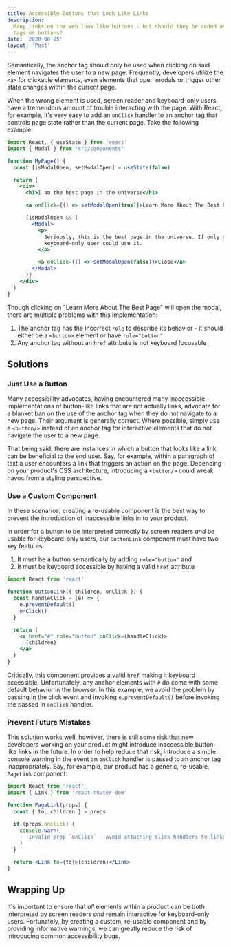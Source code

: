 ```yaml
---
title: Accessible Buttons that Look Like Links
description:
  Many links on the web look like buttons - but should they be coded as anchor
  tags or buttons?
date: '2020-08-25'
layout: 'Post'
---
```


Semantically, the anchor tag should only be used when clicking on said element
navigates the user to a new page. Frequently, developers utilize the `<a>` for
clickable elements, even elements that open modals or trigger other state
changes within the current page.

When the wrong element is used, screen reader and keyboard-only users have a
tremendous amount of trouble interacting with the page. With React, for example,
it's very easy to add an `onClick` handler to an anchor tag that controls page
state rather than the current page. Take the following example:

```jsx
import React, { useState } from 'react'
import { Modal } from 'src/components'

function MyPage() {
  const [isModalOpen, setModalOpen] = useState(false)

  return (
    <div>
      <h1>I am the best page in the universe</h1>

      <a onClick={() => setModalOpen(true)}>Learn More About The Best Page</a>

      {isModalOpen && (
        <Modal>
          <p>
            Seriously, this is the best page in the universe. If only a
            keyboard-only user could use it.
          </p>

          <a onClick={() => setModalOpen(false)}>Close</a>
        </Modal>
      )}
    </div>
  )
}
```

Though clicking on "Learn More About The Best Page" will open the modal, there
are multiple problems with this implementation:

1. The anchor tag has the incorrect `role` to describe its behavior - it should
   either be a `<button>` element or have `role="button"`
2. Any anchor tag without an `href` attribute is not keyboard focusable

## Solutions

### Just Use a Button

Many accessibility advocates, having encountered many inaccessible
implementations of button-like links that are not actually links, advocate for a
blanket ban on the use of the anchor tag when they do not navigate to a new
page. Their argument is generally correct. Where possible, simply use a
`<button/>` instead of an anchor tag for interactive elements that do not
navigate the user to a new page.

That being said, there are instances in which a button that looks like a link
can be beneficial to the end user. Say, for example, within a paragraph of text
a user encounters a link that triggers an action on the page. Depending on your
product's CSS architecture, introducing a `<button/>` could wreak havoc from a
styling perspective.

### Use a Custom Component

In these scenarios, creating a re-usable component is the best way to prevent
the introduction of inaccessible links in to your product.

In order for a button to be interpreted correctly by screen readers _and_ be
usable for keyboard-only users, our `ButtonLink` component must have two key
features:

1. It must be a button semantically by adding `role="button"` and
2. It must be keyboard accessible by having a valid `href` attribute

```jsx
import React from 'react'

function ButtonLink({ children, onClick }) {
  const handleClick = (e) => {
    e.preventDefault()
    onClick()
  }

  return (
    <a href="#" role="button" onClick={handleClick}>
      {children}
    </a>
  )
}
```

Critically, this component provides a valid `href` making it keyboard
accessible. Unfortunately, any anchor elements with `#` do come with some
default behavior in the browser. In this example, we avoid the problem by
passing in the click event and invoking `e.preventDefault()` before invoking the
passed in `onClick` handler.

### Prevent Future Mistakes

This solution works well, however, there is still some risk that new developers
working on your product might introduce inaccessible button-like links in the
future. In order to help reduce that risk, introduce a simple console warning in
the event an `onClick` handler is passed to an anchor tag inappropriately. Say,
for example, our product has a generic, re-usable, `PageLink` component:

```jsx
import React from 'react'
import { Link } from 'react-router-dom'

function PageLink(props) {
  const { to, children } = props

  if (props.onClick) {
    console.warn(
      'Invalid prop `onClick` - avoid attaching click handlers to links. Use the `ButtonLink` component instead.'
    )
  }

  return <Link to={to}>{children}</Link>
}
```

## Wrapping Up

It's important to ensure that _all_ elements within a product can be both
interpreted by screen readers _and_ remain interactive for keyboard-only users.
Fortunately, by creating a custom, re-usable component and by providing
informative warnings, we can greatly reduce the risk of introducing common
accessibility bugs.
